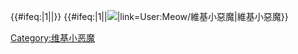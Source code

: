 {{#ifeq:{{{1}}}|1||{{topicon|image=Emblem-very-very-evil.svg|size=25px|alt=這名用戶在惡人谷長大。|link=u:Meow/維基小惡魔}}}}
{{#ifeq:{{{2}}}|1||[[File:Evilwikipedia.png|{{{align|right}}}|link=User:Meow/維基小惡魔|維基小惡魔]]}}
<includeonly>[[Category:维基小恶魔]]</includeonly><noinclude>{{DOC}}</noinclude>